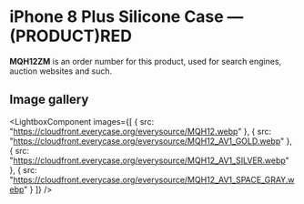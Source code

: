 
# iPhone 8 Plus Silicone Case — (PRODUCT)RED

<Callout type='info' emoji='👉🏻'>**MQH12ZM** is an order number for this product, used for search engines, auction websites and such.</Callout>

## Image gallery

<LightboxComponent
    images={[
      {
        src: "https://cloudfront.everycase.org/everysource/MQH12.webp"
      },
      {
        src: "https://cloudfront.everycase.org/everysource/MQH12_AV1_GOLD.webp"
      },
      {
        src: "https://cloudfront.everycase.org/everysource/MQH12_AV1_SILVER.webp"
      },
      {
        src: "https://cloudfront.everycase.org/everysource/MQH12_AV1_SPACE_GRAY.webp"
      }
    ]}
  />

